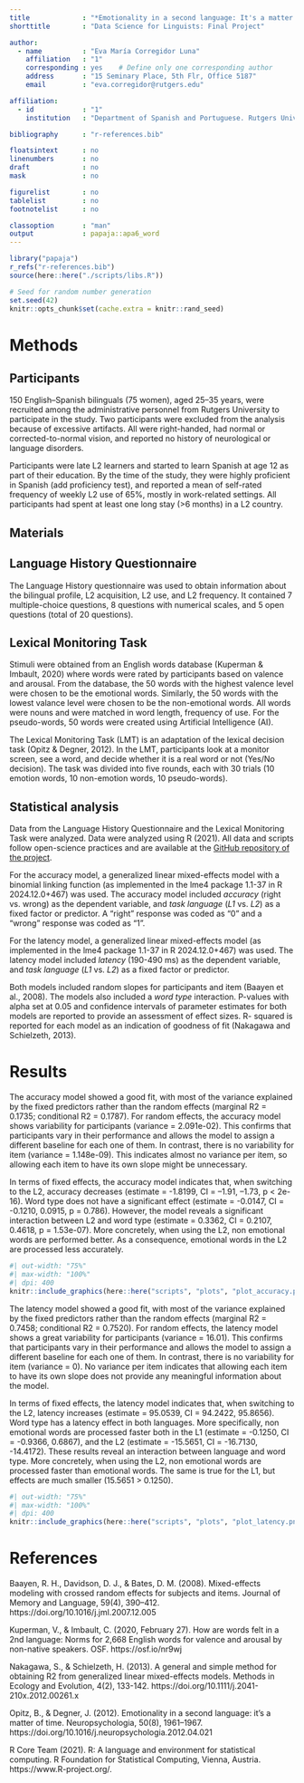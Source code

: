 ```yaml
---
title             : "*Emotionality in a second language: It's a matter of time* (Opitz & Degner, 2012): an adaptation"
shorttitle        : "Data Science for Linguists: Final Project"

author: 
  - name          : "Eva María Corregidor Luna"
    affiliation   : "1"
    corresponding : yes    # Define only one corresponding author
    address       : "15 Seminary Place, 5th Flr, Office 5187"
    email         : "eva.corregidor@rutgers.edu"

affiliation:
  - id            : "1"
    institution   : "Department of Spanish and Portuguese. Rutgers University"

bibliography      : "r-references.bib"

floatsintext      : no
linenumbers       : no
draft             : no
mask              : no

figurelist        : no
tablelist         : no
footnotelist      : no

classoption       : "man"
output            : papaja::apa6_word
---
```


```r
library("papaja")
r_refs("r-references.bib")
source(here::here("./scripts/libs.R"))
```

```r
# Seed for random number generation
set.seed(42)
knitr::opts_chunk$set(cache.extra = knitr::rand_seed)
```

# Methods
## Participants
150 English–Spanish bilinguals (75 women), aged 25–35 years, were recruited among the administrative personnel from Rutgers University to participate in the study. Two participants were excluded from the analysis because of excessive artifacts. All were right-handed, had normal or corrected-to-normal vision, and reported no history of neurological or language disorders.

Participants were late L2 learners and started to learn Spanish at age 12 as part of their education. By the time of the study, they were highly proficient in Spanish (add proficiency test), and reported a mean of self-rated frequency of weekly L2 use of 65%, mostly in work-related settings. All participants had spent at least one long stay (>6 months) in a L2 country.

## Materials

## Language History Questionnaire
The Language History questionnaire was used to obtain information about the bilingual profile, L2 acquisition, L2 use, and L2 frequency. It contained 7 multiple-choice questions, 8 questions with numerical scales, and 5 open questions (total of 20 questions).

## Lexical Monitoring Task
Stimuli were obtained from an English words database (Kuperman & Imbault, 2020) where words were rated by participants based on valence and arousal. From the database, the 50 words with the highest valence level were chosen to be the emotional words. Similarly, the 50 words with the lowest valance level were chosen to be the non-emotional words. All words were nouns and were matched in word length, frequency of use. For the pseudo-words, 50 words were created using Artificial Intelligence (AI).

The Lexical Monitoring Task (LMT) is an adaptation of the lexical decision task (Opitz & Degner, 2012). In the LMT, participants look at a monitor screen, see a word, and decide whether it is a real word or not (Yes/No decision). The task was divided into five rounds, each with 30 trials (10 emotion words, 10 non-emotion words, 10 pseudo-words).

## Statistical analysis
Data from the Language History Questionnaire and the Lexical Monitoring Task were analyzed. Data were analyzed using R (2021). All data and scripts follow open-science practices and are available at the [GitHub repository of the project](https://emcorregidor.github.io/final_project/).

For the accuracy model, a generalized linear mixed-effects model with a binomial linking function (as implemented in the lme4 package 1.1-37 in R 2024.12.0+467) was used. The accuracy model included *accuracy* (right vs. wrong) as the dependent variable, and *task language* (*L1* vs. *L2*) as a fixed factor or predictor. A "right" response was coded as "0" and a "wrong" response was coded as "1".

For the latency model, a generalized linear mixed-effects model (as implemented in the lme4 package 1.1-37 in R 2024.12.0+467) was used. The latency model included *latency* (190-490 ms) as the dependent variable, and *task language* (*L1* vs. *L2*) as a fixed factor or predictor.

Both models included random slopes for participants and item (Baayen et al., 2008). The models also included a *word type*  interaction. P-values with alpha set at 0.05 and confidence intervals of parameter estimates for both models are reported to provide an assessment of effect sizes. R- squared is reported for each model as an indication of goodness of fit (Nakagawa and Schielzeth, 2013).

# Results

The accuracy model showed a good fit, with most of the variance explained by the fixed predictors rather than the random effects (marginal R2 = 0.1735; conditional R2 = 0.1787). For random effects, the accuracy model shows variability for participants (variance = 2.091e-02). This confirms that participants vary in their performance and allows the model to assign a different baseline for each one of them. In contrast, there is no variability for item (variance = 1.148e-09). This indicates almost no variance per item, so allowing each item to have its own slope might be unnecessary.

In terms of fixed effects, the accuracy model indicates that, when switching to the L2, accuracy decreases (estimate = -1.8199, CI = –1.91, –1.73, p < 2e-16). Word type does not have a significant effect (estimate = -0.0147, CI = -0.1210, 0.0915, p = 0.786). However, the model reveals a significant interaction between L2 and word type (estimate = 0.3362, CI = 0.2107, 0.4618, p = 1.53e-07). More concretely, when using the L2, non emotional words are performed better. As a consequence, emotional words in the L2 are processed less accurately.

```r
#| out-width: "75%"
#| max-width: "100%"
#| dpi: 400
knitr::include_graphics(here::here("scripts", "plots", "plot_accuracy.png"))
```

The latency model showed a good fit, with most of the variance explained by the fixed predictors rather than the random effects (marginal R2 = 0.7458; conditional R2 = 0.7520). For random effects, the latency model shows a great variability for participants (variance = 16.01). This confirms that participants vary in their performance and allows the model to assign a different baseline for each one of them. In contrast, there is no variability for item (variance = 0). No variance per item indicates that allowing each item to have its own slope does not provide any meaningful information about the model.

In terms of fixed effects, the latency model indicates that, when switching to the L2, latency increases (estimate = 95.0539, CI = 94.2422, 95.8656). Word type has a latency effect in both languages. More specifically, non emotional words are processed faster both in the L1 (estimate = -0.1250, CI = -0.9366, 0.6867), and the L2 (estimate = -15.5651, CI = -16.7130, -14.4172). These results reveal an interaction between language and word type. More concretely, when using the L2, non emotional words are processed faster than emotional words. The same is true for the L1, but effects are much smaller (15.5651 > 0.1250).

```r
#| out-width: "75%"
#| max-width: "100%"
#| dpi: 400
knitr::include_graphics(here::here("scripts", "plots", "plot_latency.png"))
```

\newpage

# References

Baayen, R. H., Davidson, D. J., & Bates, D. M. (2008). Mixed-effects modeling with crossed random effects for subjects and items. Journal of Memory and Language, 59(4), 390–412. https://doi.org/10.1016/j.jml.2007.12.005

Kuperman, V., & Imbault, C. (2020, February 27). How are words felt in a 2nd language: Norms for 2,668 English words for valence and arousal by non-native speakers. OSF. https://osf.io/nr9wj

Nakagawa, S., & Schielzeth, H. (2013). A general and simple method for obtaining R2 from generalized linear mixed-effects models. Methods in Ecology and Evolution, 4(2), 133-142. https://doi.org/10.1111/j.2041-210x.2012.00261.x

Opitz, B., & Degner, J. (2012). Emotionality in a second language: it's a matter of time. Neuropsychologia, 50(8), 1961–1967. https://doi.org/10.1016/j.neuropsychologia.2012.04.021

R Core Team (2021). R: A language and environment for statistical computing. R Foundation for Statistical Computing, Vienna, Austria. https://www.R-project.org/.

\setlength{\parindent}{-0.5in}
\setlength{\leftskip}{0.5in}
